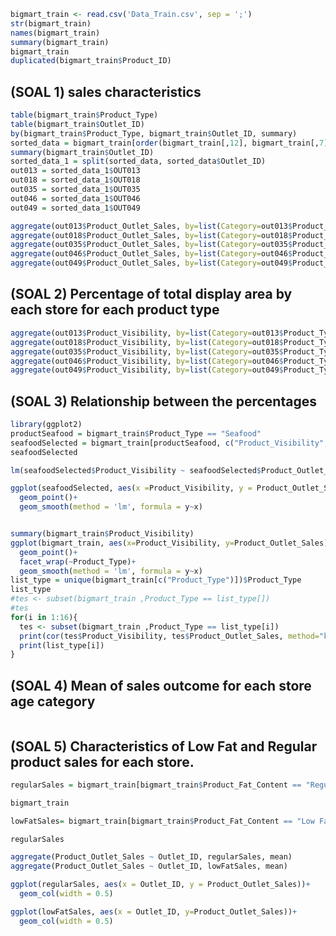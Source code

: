 ```r
bigmart_train <- read.csv('Data_Train.csv', sep = ';')
str(bigmart_train)
names(bigmart_train)
summary(bigmart_train)
bigmart_train
duplicated(bigmart_train$Product_ID)

```
## (SOAL 1) sales characteristics 
```r
table(bigmart_train$Product_Type)
table(bigmart_train$Outlet_ID)
by(bigmart_train$Product_Type, bigmart_train$Outlet_ID, summary)
sorted_data = bigmart_train[order(bigmart_train[,12], bigmart_train[,7]),]
summary(bigmart_train$Outlet_ID)
sorted_data_1 = split(sorted_data, sorted_data$Outlet_ID)
out013 = sorted_data_1$OUT013
out018 = sorted_data_1$OUT018
out035 = sorted_data_1$OUT035
out046 = sorted_data_1$OUT046
out049 = sorted_data_1$OUT049

aggregate(out013$Product_Outlet_Sales, by=list(Category=out013$Product_Type), FUN = sum)
aggregate(out018$Product_Outlet_Sales, by=list(Category=out018$Product_Type), FUN = sum)
aggregate(out035$Product_Outlet_Sales, by=list(Category=out035$Product_Type), FUN = sum)
aggregate(out046$Product_Outlet_Sales, by=list(Category=out046$Product_Type), FUN = sum)
aggregate(out049$Product_Outlet_Sales, by=list(Category=out049$Product_Type), FUN = sum)

```

## (SOAL 2) Percentage of total display area by each store for each product type
```r
aggregate(out013$Product_Visibility, by=list(Category=out013$Product_Type), FUN=sum)
aggregate(out018$Product_Visibility, by=list(Category=out018$Product_Type), FUN=sum)
aggregate(out035$Product_Visibility, by=list(Category=out035$Product_Type), FUN=sum)
aggregate(out046$Product_Visibility, by=list(Category=out046$Product_Type), FUN=sum)
aggregate(out049$Product_Visibility, by=list(Category=out049$Product_Type), FUN=sum)
```

## (SOAL 3) Relationship between the percentages
```r
library(ggplot2)
productSeafood = bigmart_train$Product_Type == "Seafood"
seafoodSelected = bigmart_train[productSeafood, c("Product_Visibility", "Product_Outlet_Sales")]
seafoodSelected

lm(seafoodSelected$Product_Visibility ~ seafoodSelected$Product_Outlet_Sales)

ggplot(seafoodSelected, aes(x =Product_Visibility, y = Product_Outlet_Sales))+
  geom_point()+
  geom_smooth(method = 'lm', formula = y~x)


summary(bigmart_train$Product_Visibility)
ggplot(bigmart_train, aes(x=Product_Visibility, y=Product_Outlet_Sales))+
  geom_point()+
  facet_wrap(~Product_Type)+
  geom_smooth(method = 'lm', formula = y~x)
list_type = unique(bigmart_train[c("Product_Type")])$Product_Type
list_type
#tes <- subset(bigmart_train ,Product_Type == list_type[])
#tes
for(i in 1:16){
  tes <- subset(bigmart_train ,Product_Type == list_type[i])
  print(cor(tes$Product_Visibility, tes$Product_Outlet_Sales, method="kendall"))
  print(list_type[i])
}
```

## (SOAL 4) Mean of sales outcome for each store age category
```r

```


## (SOAL 5) Characteristics of Low Fat and Regular product sales for each store.
```r
regularSales = bigmart_train[bigmart_train$Product_Fat_Content == "Regular",c("Outlet_ID", "Product_Outlet_Sales", "Product_Fat_Content")]

bigmart_train

lowFatSales= bigmart_train[bigmart_train$Product_Fat_Content == "Low Fat",c("Outlet_ID", "Product_Outlet_Sales", "Product_Type")]

regularSales

aggregate(Product_Outlet_Sales ~ Outlet_ID, regularSales, mean)
aggregate(Product_Outlet_Sales ~ Outlet_ID, lowFatSales, mean)

ggplot(regularSales, aes(x = Outlet_ID, y = Product_Outlet_Sales))+
  geom_col(width = 0.5)

ggplot(lowFatSales, aes(x = Outlet_ID, y=Product_Outlet_Sales))+
  geom_col(width = 0.5)

```

